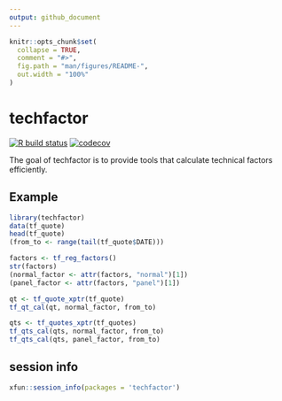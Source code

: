 ```yaml
---
output: github_document
---
```


<!-- README.md is generated from README.Rmd. Please edit that file -->

```r
knitr::opts_chunk$set(
  collapse = TRUE,
  comment = "#>",
  fig.path = "man/figures/README-",
  out.width = "100%"
)
```

# techfactor

[![R build status](https://github.com/shrektan/techfactor/workflows/R-CMD-check/badge.svg)](https://github.com/shrektan/techfactor/actions)
[![codecov](https://codecov.io/gh/shrektan/techfactor/branch/master/graph/badge.svg)](https://codecov.io/gh/shrektan/techfactor)

The goal of techfactor is to provide tools that calculate technical factors efficiently.

## Example

```r
library(techfactor)
data(tf_quote)
head(tf_quote)
(from_to <- range(tail(tf_quote$DATE)))

factors <- tf_reg_factors()
str(factors)
(normal_factor <- attr(factors, "normal")[1])
(panel_factor <- attr(factors, "panel")[1])

qt <- tf_quote_xptr(tf_quote)
tf_qt_cal(qt, normal_factor, from_to)

qts <- tf_quotes_xptr(tf_quotes)
tf_qts_cal(qts, normal_factor, from_to)
tf_qts_cal(qts, panel_factor, from_to)
```

## session info

```r
xfun::session_info(packages = 'techfactor')
```

